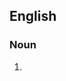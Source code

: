 {{also|mound-builder|mound builder}}
==English==

===Noun===
{{en-noun}}

# {{alternative spelling of|mound builder|lang=en}}